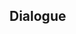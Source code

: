 {{Genius Invokation TCG Stage
|type         = Serious Showdown
|character    = Yoimiya
|group        = Invitation Board
|requirement  = 7
|introduction = "Even card games have got to be taken seriously. I'm not gonna let you win easily this time!"<br />{{Color|bp|Special Rule: "Yoimiya" starts with the Talent Card "Naganohara Meteor Swarm" equipped.}}
|objective_1  = Achieve victory
|reward_1     = Lucky Coin*1000
|lineup       = Yoimiya;Bennett;Chongyun
|action       = Naganohara Meteor Swarm;Witch's Scorching Hat;Crimson Witch of Flames;Elemental Resonance: Woven Flames;Elemental Resonance: Fervent Flames;Sacrificial Bow;Parametric Transformer;Ellin;Jueyun Guoba;Northern Smoked Chicken;Minty Meat Rolls;Adventurer's Bandana;Lotus Flower Crisp;Strategize;I Haven't Lost Yet!;Naganohara Meteor Swarm;Witch's Scorching Hat;Crimson Witch of Flames;Elemental Resonance: Woven Flames;Elemental Resonance: Fervent Flames;Sacrificial Bow;Parametric Transformer;Ellin;Jueyun Guoba;Northern Smoked Chicken;Minty Meat Rolls;Adventurer's Bandana;Lotus Flower Crisp;Strategize;I Haven't Lost Yet!
}}

==Dialogue==
{{Transclude|Genius Invokation TCG/Stage/Yoimiya|Serious Showdown}}